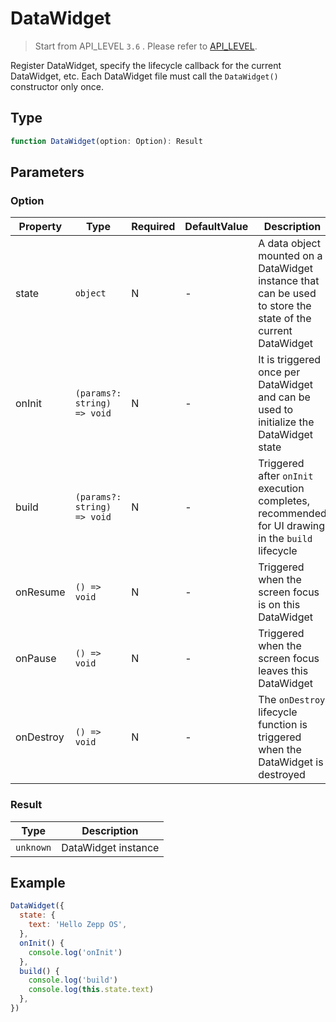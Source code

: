 # DataWidget

> Start from API_LEVEL `3.6` . Please refer to [API_LEVEL](../../../../guides/framework/device/compatibility.md).

Register DataWidget, specify the lifecycle callback for the current DataWidget, etc. Each DataWidget file must call the `DataWidget()` constructor only once.

## Type

```ts
function DataWidget(option: Option): Result
```

## Parameters

### Option

| Property  | Type                                       | Required | DefaultValue | Description                                                                                                  | API_LEVEL |
| --------- | ------------------------------------------ | -------- | ------------ | ------------------------------------------------------------------------------------------------------------ | --------- |
| state     | <code>object</code>                        | N        | -            | A data object mounted on a DataWidget instance that can be used to store the state of the current DataWidget | 3.6       |
| onInit    | <code>(params?: string) =&#62; void</code> | N        | -            | It is triggered once per DataWidget and can be used to initialize the DataWidget state                       | 3.6       |
| build     | <code>(params?: string) =&#62; void</code> | N        | -            | Triggered after `onInit` execution completes, recommended for UI drawing in the `build` lifecycle            | 3.6       |
| onResume  | <code>() =&#62; void</code>                | N        | -            | Triggered when the screen focus is on this DataWidget                                                        | 3.6       |
| onPause   | <code>() =&#62; void</code>                | N        | -            | Triggered when the screen focus leaves this DataWidget                                                       | 3.6       |
| onDestroy | <code>() =&#62; void</code>                | N        | -            | The `onDestroy` lifecycle function is triggered when the DataWidget is destroyed                             | 3.6       |

### Result

| Type                 | Description         |
| -------------------- | ------------------- |
| <code>unknown</code> | DataWidget instance |

## Example

```js title="DataWidget.js"
DataWidget({
  state: {
    text: 'Hello Zepp OS',
  },
  onInit() {
    console.log('onInit')
  },
  build() {
    console.log('build')
    console.log(this.state.text)
  },
})
```
